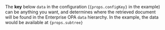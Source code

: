 <!-- markdownlint-disable MD041 -->
<div>
The <strong>key</strong> below <code>data</code> in the configuration (<code>{props.configKey}</code> in the example) can be anything you want,
and determines where the retrieved document will be found in the Enterprise OPA <code>data</code> hierarchy. In the example,
the data would be available at <code>{props.subtree}</code>
</div>

<!-- markdownlint-disable MD044 -->
<!-- See https://github.com/facebook/docusaurus/issues/6072#issuecomment-989516658 for why it's gotta be like this. TODO: Rewrite when https://github.com/facebook/docusaurus/issues/4029 is published. -->